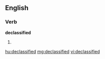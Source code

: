 ==English==

===Verb===
'''declassified'''

# {{past of|[[declassify]]}}

[[hu:declassified]]
[[mg:declassified]]
[[vi:declassified]]